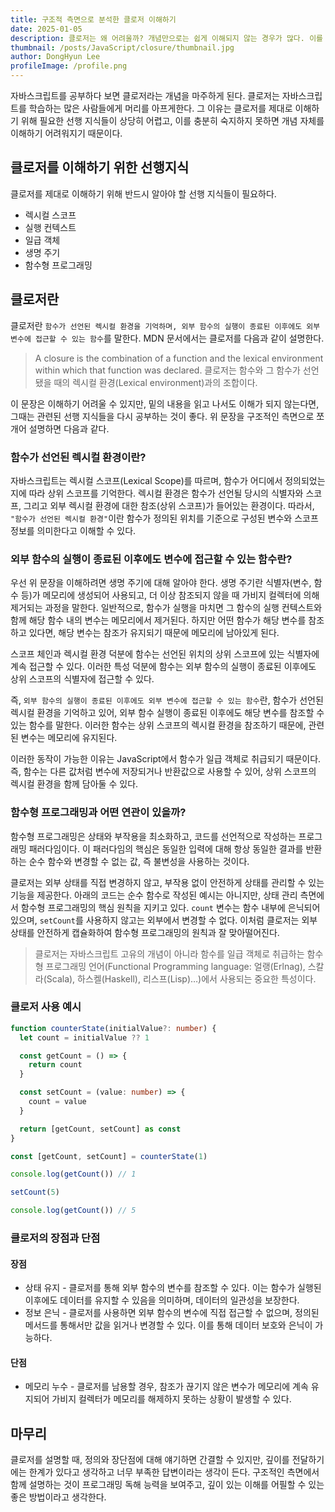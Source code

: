 ```yaml
---
title: 구조적 측면으로 분석한 클로저 이해하기
date: 2025-01-05
description: 클로저는 왜 어려울까? 개념만으로는 쉽게 이해되지 않는 경우가 많다. 이를 더 잘 이해하기 위해, 구조적인 측면으로 분석해보자.
thumbnail: /posts/JavaScript/closure/thumbnail.jpg
author: DongHyun Lee
profileImage: /profile.png
---
```


자바스크립트를 공부하다 보면 클로저라는 개념을 마주하게 된다. 클로저는 자바스크립트를 학습하는 많은 사람들에게 머리를 아프게한다. 그 이유는 클로저를 제대로 이해하기 위해 필요한 선행 지식들이 상당히 어렵고, 이를 충분히 숙지하지 못하면 개념 자체를 이해하기 어려워지기 때문이다.

## 클로저를 이해하기 위한 선행지식

클로저를 제대로 이해하기 위해 반드시 알아야 할 선행 지식들이 필요하다.

- 렉시컬 스코프
- 실행 컨텍스트
- 일급 객체
- 생명 주기
- 함수형 프로그래밍

## 클로저란

클로저란 `함수가 선언된 렉시컬 환경을 기억하며, 외부 함수의 실행이 종료된 이후에도 외부 변수에 접근할 수 있는 함수`를 말한다. MDN 문서에서는 클로저를 다음과 같이 설명한다.

> A closure is the combination of a function and the lexical environment within which that function was declared.
> 클로저는 함수와 그 함수가 선언됐을 때의 렉시컬 환경(Lexical environment)과의 조합이다.

이 문장은 이해하기 어려울 수 있지만, 밑의 내용을 읽고 나서도 이해가 되지 않는다면, 그때는 관련된 선행 지식들을 다시 공부하는 것이 좋다. 위 문장을 구조적인 측면으로 쪼개어 설명하면 다음과 같다.

### 함수가 선언된 렉시컬 환경이란?

자바스크립트는 렉시컬 스코프(Lexical Scope)를 따르며, 함수가 어디에서 정의되었는지에 따라 상위 스코프를 기억한다. 렉시컬 환경은 함수가 선언될 당시의 식별자와 스코프, 그리고 외부 렉시컬 환경에 대한 참조(상위 스코프)가 들어있는 환경이다. 따라서, `"함수가 선언된 렉시컬 환경"`이란 함수가 정의된 위치를 기준으로 구성된 변수와 스코프 정보를 의미한다고 이해할 수 있다.

### 외부 함수의 실행이 종료된 이후에도 변수에 접근할 수 있는 함수란?

우선 위 문장을 이해하려면 생명 주기에 대해 알아야 한다. 생명 주기란 식별자(변수, 함수 등)가 메모리에 생성되어 사용되고, 더 이상 참조되지 않을 때 가비지 컬렉터에 의해 제거되는 과정을 말한다. 일반적으로, 함수가 실행을 마치면 그 함수의 실행 컨텍스트와 함께 해당 함수 내의 변수는 메모리에서 제거된다. 하지만 어떤 함수가 해당 변수를 참조하고 있다면, 해당 변수는 참조가 유지되기 때문에 메모리에 남아있게 된다.

스코프 체인과 렉시컬 환경 덕분에 함수는 선언된 위치의 상위 스코프에 있는 식별자에 계속 접근할 수 있다. 이러한 특성 덕분에 함수는 외부 함수의 실행이 종료된 이후에도 상위 스코프의 식별자에 접근할 수 있다.

즉, `외부 함수의 실행이 종료된 이후에도 외부 변수에 접근할 수 있는 함수`란, 함수가 선언된 렉시컬 환경을 기억하고 있어, 외부 함수 실행이 종료된 이후에도 해당 변수를 참조할 수 있는 함수를 말한다. 이러한 함수는 상위 스코프의 렉시컬 환경을 참조하기 때문에, 관련된 변수는 메모리에 유지된다.

이러한 동작이 가능한 이유는 JavaScript에서 함수가 일급 객체로 취급되기 때문이다. 즉, 함수는 다른 값처럼 변수에 저장되거나 반환값으로 사용할 수 있어, 상위 스코프의 렉시컬 환경을 함께 담아둘 수 있다.

### 함수형 프로그래밍과 어떤 연관이 있을까?

함수형 프로그래밍은 상태와 부작용을 최소화하고, 코드를 선언적으로 작성하는 프로그래밍 패러다임이다. 이 패러다임의 핵심은 동일한 입력에 대해 항상 동일한 결과를 반환하는 순수 함수와 변경할 수 없는 값, 즉 불변성을 사용하는 것이다.

클로저는 외부 상태를 직접 변경하지 않고, 부작용 없이 안전하게 상태를 관리할 수 있는 기능을 제공한다. 아래의 코드는 순수 함수로 작성된 예시는 아니지만, 상태 관리 측면에서 함수형 프로그래밍의 핵심 원칙을 지키고 있다. `count` 변수는 함수 내부에 은닉되어 있으며, `setCount`를 사용하지 않고는 외부에서 변경할 수 없다. 이처럼 클로저는 외부 상태를 안전하게 캡슐화하여 함수형 프로그래밍의 원칙과 잘 맞아떨어진다.

> 클로저는 자바스크립트 고유의 개념이 아니라 함수를 일급 객체로 취급하는 함수형 프로그래밍 언어(Functional Programming language: 얼랭(Erlnag), 스칼라(Scala), 하스켈(Haskell), 리스프(Lisp)…)에서 사용되는 중요한 특성이다.

### 클로저 사용 예시

```ts
function counterState(initialValue?: number) {
  let count = initialValue ?? 1

  const getCount = () => {
    return count
  }

  const setCount = (value: number) => {
    count = value
  }

  return [getCount, setCount] as const
}

const [getCount, setCount] = counterState(1)

console.log(getCount()) // 1

setCount(5)

console.log(getCount()) // 5
```

### 클로저의 장점과 단점

#### 장점

- 상태 유지 - 클로저를 통해 외부 함수의 변수를 참조할 수 있다. 이는 함수가 실행된 이후에도 데이터를 유지할 수 있음을 의미하며, 데이터의 일관성을 보장한다.
- 정보 은닉 - 클로저를 사용하면 외부 함수의 변수에 직접 접근할 수 없으며, 정의된 메서드를 통해서만 값을 읽거나 변경할 수 있다. 이를 통해 데이터 보호와 은닉이 가능하다.

#### 단점

- 메모리 누수 - 클로저를 남용할 경우, 참조가 끊기지 않은 변수가 메모리에 계속 유지되어 가비지 컬렉터가 메모리를 해제하지 못하는 상황이 발생할 수 있다.

## 마무리

클로저를 설명할 때, 정의와 장단점에 대해 얘기하면 간결할 수 있지만, 깊이를 전달하기에는 한계가 있다고 생각하고 너무 부족한 답변이라는 생각이 든다. 구조적인 측면에서 함께 설명하는 것이 프로그래밍 독해 능력을 보여주고, 깊이 있는 이해를 어필할 수 있는 좋은 방법이라고 생각한다.
